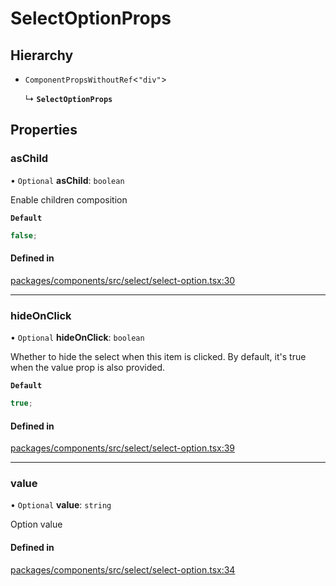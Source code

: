 # SelectOptionProps

## Hierarchy

- `ComponentPropsWithoutRef`\<`"div"`\>

  ↳ **`SelectOptionProps`**

## Properties

### asChild

• `Optional` **asChild**: `boolean`

Enable children composition

**`Default`**

```ts
false;
```

#### Defined in

[packages/components/src/select/select-option.tsx:30](https://github.com/vtex/shoreline/blob/74b3e0b4f/packages/components/src/select/select-option.tsx#L30)

---

### hideOnClick

• `Optional` **hideOnClick**: `boolean`

Whether to hide the select when this item is clicked. By default, it's true when the value prop is also provided.

**`Default`**

```ts
true;
```

#### Defined in

[packages/components/src/select/select-option.tsx:39](https://github.com/vtex/shoreline/blob/74b3e0b4f/packages/components/src/select/select-option.tsx#L39)

---

### value

• `Optional` **value**: `string`

Option value

#### Defined in

[packages/components/src/select/select-option.tsx:34](https://github.com/vtex/shoreline/blob/74b3e0b4f/packages/components/src/select/select-option.tsx#L34)
